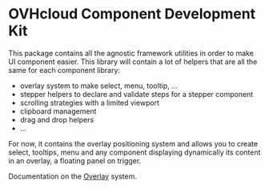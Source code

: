 
<Meta title="OVHcloud Component Development Kit/Get Started" />

# OVHcloud Component Development Kit

This package contains all the agnostic framework utilities in order to make UI component easier.
This library will contain a lot of helpers that are all the same for each component library:

- overlay system to make select, menu, tooltip, ...
- stepper helpers to declare and validate steps for a stepper component
- scrolling strategies with a limited viewport
- clipboard management
- drag and drop helpers
- ...

For now, it contains the overlay positioning system and allows you to create select,
tooltips, menu and any component displaying dynamically its content in an overlay, a floating panel on trigger.

Documentation on the [Overlay](?path=/story/libraries-cdk-overlay-introduction--page) system.
